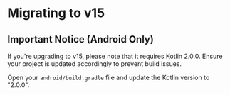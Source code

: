 # Migrating to v15

## Important Notice (Android Only)

If you're upgrading to v15, please note that it requires Kotlin 2.0.0. Ensure your project is updated accordingly to prevent build issues.

Open your `android/build.gradle` file and update the Kotlin version to "2.0.0".
